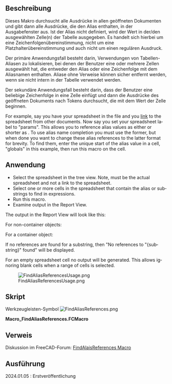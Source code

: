 <languages/>

{{Macro/de
|Name=Alias-Referenzen finden
|Icon=FindAliasReferences.png
|Description=Dieses Makro durchsucht alle Ausdrücke in allen geöffneten Dokumenten und gibt dann alle Ausdrücke, die den Alias enthalten, in der Berichtsansicht aus. Ist der Alias nicht definiert, wird der Wert in der/den ausgewählten Zelle(n) der Tabelle ausgegeben.
|Author=RoyW
|Download=[https://wiki.freecad.org/images/b/bd/FindAliasReferences.png?20240117201630 Werkzeugleisten-Symbol]
|Version=2024.04.09
|Date=2024-04-09
|FCVersion=0.22
}}

<span id="Description"></span>
==Beschreibung==

Dieses Makro durchsucht alle Ausdrücke in allen geöffneten Dokumenten und gibt dann alle Ausdrücke, die den Alias enthalten, in der Ausgabefenster aus. Ist der Alias nicht definiert, wird der Wert in der/den ausgewählten Zelle(n) der Tabelle ausgegeben.  Es handelt sich hierbei um eine Zeichenfolgenübereinstimmung, nicht um eine Platzhalterübereinstimmung und auch nicht um einen regulären Ausdruck.

Der primäre Anwendungsfall besteht darin, Verwendungen von Tabellen-Aliasen zu lokalisieren, bei denen der Benutzer eine oder mehrere Zellen ausgewählt hat, die entweder den Alias oder eine Zeichenfolge mit dem Aliasnamen enthalten.  Aliase ohne Verweise können sicher entfernt werden, wenn sie nicht intern in der Tabelle verwendet werden.

Der sekundäre Anwendungsfall besteht darin, dass der Benutzer eine beliebige Zeichenfolge in eine Zelle einfügt und dann die Ausdrücke des geöffneten Dokuments nach Tokens durchsucht, die mit dem Wert der Zelle beginnen.

<div lang="en" dir="ltr" class="mw-content-ltr">
For example, say you have your spreadsheet in the {{FileName|globals.FCStd}} file and you [[Std_LinkMake|link]] to the spreadsheet from other documents.  Now say you set your spreadsheet label to "params".  This allows you to reference alias values as either {{Incode|globals#<<params>>.aliasName}} or shorter as {{Incode|<<params>>.aliasName}}.  To use alias name completion you must use the former, but when done you want to change these alias references to the latter format for brevity.  To find them, enter the unique start of the alias value in a cell, "globals" in this example, then run this macro on the cell.
</div>

<span id="Usage"></span>
==Anwendung==

<div lang="en" dir="ltr" class="mw-content-ltr">
* Select the spreadsheet in the tree view.  Note, must be the actual spreadsheet and not a link to the spreadsheet.
* Select one or more cells in the spreadsheet that contain the alias or substrings to find in expressions.
* Run this macro.
* Examine output in the Report View.
</div>

<div lang="en" dir="ltr" class="mw-content-ltr">
The output in the Report View will look like this:
</div>

<div lang="en" dir="ltr" class="mw-content-ltr">
For non-container objects:
</div>

{{Code|lang=text|code=
document_name => object_label (object_name)
alias_name = expression
alias_name = expression
...
}}

<div lang="en" dir="ltr" class="mw-content-ltr">
For a container object:
</div>

{{Code|lang=text|code=
document_name => container_label (container_name) => object_label (object_name)
alias_name = expression
...
}}

<div lang="en" dir="ltr" class="mw-content-ltr">
If no references are found for a substring, then "No references to "{substring}" found" will be displayed.
</div>

<div lang="en" dir="ltr" class="mw-content-ltr">
For an empty spreadsheet cell no output will be generated.  This allows ignoring blank cells when a range of cells is selected.
</div>

[[Image:FindAliasReferencesUsage.png]]

{{Caption|Bildschirmaufnahme Alias-Referenzen finden}}

<span id="Script"></span>
==Skript==

Werkzeugleisten-Symbol [[Image:FindAliasReferences.png]]

'''Macro_FindAliasReferences.FCMacro'''

{{MacroCode|code=
from typing import Generator

import FreeCAD
import re
from PySide import QtGui


"""
This macro will scan all the expressions in all the open documents then output, to the Report View, all 
expressions that contain the alias or if the alias is not defined then the value in the spreadsheet 
selected cell(s).  This is a string match, not a wildcard match and not a regular expression.

The primary use case is to locate usages of spreadsheet aliases where the user has one or more cells selected
that contain either the alias or a string containing the alias name.  Aliases without any references may 
safely be removed if they are not used internally in the spreadsheet.

The secondary use case is for the user to put an arbitrary string in a cell then search the open document's
expressions for tokens that start with the cell's value.

For example, say you have your spreadsheet in the globals.FCStd file and you link to the spreadsheet from
other documents.  Now say you set your spreadsheet label to "params".  This allows you to reference alias
values as either "globals#<<params>>.aliasName" or shorter as "<<params>>.aliasName".  To use alias name
completion you must use the former, but when done you want to change these alias references to the latter
format for brevity.  To find them, enter the unique start of the alias value in a cell, "globals" in this
example, then run this macro on the cell.

This macro reuses the spreadsheet handling code from EasyAlias macro by TheMarkster and rosta:
ref: "https://wiki.freecad.org/Macro_EasyAlias"

Usage:

* Select the spreadsheet in the tree view.  Note, must be the actual spreadsheet and not a link to the spreadsheet.
* Select one or more cells in the spreadsheet that contain the alias or substrings to find in expressions.
* Run this macro.
* Examine output in the Report View.

The output in the Report View will look like this:

For non-container objects:

  document_name => object_label (object_name)
  alias_name = expression
  alias_name = expression
  ...

For a container object:

  document_name => container_label (container_name) => object_label (object_name)
  alias_name = expression
  ...

If no references are found for a substring, then "No references to "{substring}" found" will be displayed.

For an empty spreadsheet cell no output will be generated.  This allows ignoring blank cells when a range 
of cells is selected.

Tested on: 

OS: Ubuntu 23.10 (KDE/plasmawayland)
Word size of FreeCAD: 64-bit
Version: 0.22.0dev.35485 (Git) AppImage
Build type: Release
Branch: main
Hash: a662fbb2ff267fb8dd56fcc3d1ec55a5968b7f5a
Python 3.10.13, Qt 5.15.8, Coin 4.0.2, Vtk 9.2.6, OCC 7.6.3
Locale: English/United States (en_US)
Installed mods: 
  * CurvedShapes 1.0.4
  * Assembly4 0.12.5
  * A2plus 0.4.60h
  * fasteners 0.4.58
  * lattice2 1.0.0
  * Curves 0.6.12


__title__ = "FindAliasReferences"
__author__ = "RoyW"
__date__ = "2024.04.09" #year.month.date
__version__ = __date__
__comment__ = "Find references to spreadsheet aliases in open documents"
__url__ = "https://wiki.freecad.org/Macro_FindAliasReferences"
__Wiki__ = "https://wiki.freecad.org/Macro_FindAliasReferences"
__License__ = "MIT"

"""

CELL_ADDR_RE = re.compile(r"([A-Za-z]+)([1-9]\d*)")
CUSTOM_ALIAS_RE = re.compile(r".*\((.*)\)")
MAGIC_NUMBER = 64
REPLACEMENTS = {
    " ": "_",
    ".": "_",
    "ä": "ae",
    "ö": "oe",
    "ü": "ue",
    "Ä": "Ae",
    "Ö": "Oe",
    "Ü": "Ue",
    "ß": "ss",
    "'": ""
}


def get_spreadsheets():
    """
    Returns a set of selected spreadsheets in the active document or None if none is selected.
    :returns: a set of selected spreadsheets in the active document or None if none is selected
    :rtype: set
    """

    spreadsheets = set()
    for selectedObject in Gui.Selection.getSelection():
        if selectedObject.TypeId == 'Spreadsheet::Sheet':
            spreadsheets.add(selectedObject)
        elif selectedObject.TypeId == "App::Link":
            linkedObject = selectedObject.LinkedObject
            if linkedObject.TypeId == 'Spreadsheet::Sheet':
                spreadsheets.add(linkedObject)
    return spreadsheets


# The original implementation of a1_to_rowcol and rowcol_to_a1 can be found here:
# https://github.com/burnash/gspread/blob/master/gspread/utils.py


def a1_to_rowcol(label: str):
    """Translates a cell's address in A1 notation to a tuple of integers.
    :param str label: A cell label in A1 notation, e.g. 'B1'. Letter case is ignored.
    :returns: a tuple containing `row` and `column` numbers. Both indexed from 1 (one).
    :rtype: tuple
    Example:
    >>> a1_to_rowcol('A1')
    (1, 1)
    """

    match = CELL_ADDR_RE.match(label)

    row = int(match.group(2))

    column_label = match.group(1).upper()
    column = 0
    for i, c in enumerate(reversed(column_label)):
        column += (ord(c) - MAGIC_NUMBER) * (26 ** i)

    return row, column


def rowcol_to_a1(row: int, column: int):
    """Translates a row and column cell address to A1 notation.
    :param row: The row of the cell to be converted. Rows start at index 1.
    :type row: int, str
    :param column: The column of the cell to be converted. Columns start at index 1.
    :type row: int, str
    :returns: a string containing the cell's coordinates in A1 notation.
    Example:
    >>> rowcol_to_a1(1, 1)
    A1
    """

    row = int(row)

    column = int(column)
    dividend = column
    column_label = ""
    while dividend:
        (dividend, mod) = divmod(dividend, 26)
        if mod == 0:
            mod = 26
            dividend -= 1
        column_label = chr(mod + MAGIC_NUMBER) + column_label

    label = "{}{}".format(column_label, row)

    return label


def text_to_alias(text: str) -> str:
    # support for custom aliases between parentheses
    match = CUSTOM_ALIAS_RE.match(text)
    if match:
        return match.group(1)

    for character in REPLACEMENTS:
        text = text.replace(character, REPLACEMENTS.get(character))
    return text


def _object_description(label: str, name: str) -> str:
    """
    Helper function to format label+name.

    if only label is not None, then return f"{label}"
    if only name is not None, then return f"{name}"
    if both are not None and equal, then return f"{label}"
    if both are not None and not equal, then return f"{label} ({name})"
    if both are None, then return "" (should not happen)

    :param label: object label string.
    :param name: object name string.
    :return: formatted string with label and name.
    """
    if label:
        if name:
            if label != name:
                return f"{label} ({name})"
        return label
    return ""


def _location_string(doc, obj) -> str:
    """
    The location of the object containing expressions may be either just the document for containerless objects
    or the object's container combined with the object itself.

    Containerless output will be:
    "Document.Name"

    Objects inside of containers with the same object label and name will be:
    "Document.Name => Object.Label"

    Objects inside of containers with different object label and name will be:
    "Document.Name => Object.Label (Object.Name)"

    :param doc: document instance.
    :param obj: object instance.
    :return: location string.
    """
    location = f"{doc.Name}"
    try:
        parent = obj.getParent()  # note FreeCAD-RealThunder has removed getParent()
        if parent:
            # location typically contains "DocName => MyContainer (Body001)"
            location = f"{doc.Name} => {_object_description(parent.Label, parent.Name)}"
    except:
        pass
    return location or ""


def _contains_alias(spreadsheet, substring: str, expression: str) -> bool:
    """
    Checks if the expression contains a reference to the spreadsheet's substring.

    The contains rules are:
      if any token of the expression matches:
        *<<{spreadsheet.Label}>>.{substring}
      or
        *<<{spreadsheet.Name}>>.{substring}
      or
        *{spreadsheet.Label}.{substring}
      or
        *{spreadsheet.Name}.{substring}
      or
        {substring}*

    FreeCAD formats alias references with "<<{spreadsheet.Label or spreadsheet.Name}.{alias_name}".
    For object parameters it uses "<<{object.Label or object.Name}>>.{parameter_name}".
    Fully qualified alias references use:
      "{spreadsheet_document.Name}#<<{spreadsheet.Label or spreadsheet.Name}.{alias_name}"
    The last content rule is to allow you to put the {spreadsheet_document.Name} in a cell and search for all
    fully qualified references.

    :param spreadsheet: The selected spreadsheet instance.
    :param substring: The substring (i.e. the alias name) to look for in the expression.
    :param expression:  The expression string to check if it contains the substring.
    :return: True if the expression contains the substring, False otherwise.
    """
    tokens = expression.split()
    pattern1 = f"<<{spreadsheet.Label or spreadsheet.Name}>>.{substring}"
    pattern2 = f"{spreadsheet.Label or spreadsheet.Name}.{substring}"
    for token in tokens:
        if token.endswith(pattern1):
            return True
        if token.endswith(pattern2):
            return True
        if token.startswith(substring):
            return True
    return False


def _finder(substring: str, spreadsheet) -> Generator[str, None, None]:
    """
    Helper that performs the search and returns a list of formatted output lines.

    :param substring: the substring to match in all expressions.
    :yields: the formatted output as a single line string.
    """

    # for each open document
    for doc in App.listDocuments().values():
        # iterate over non-null objects in the current document
        for obj in [o for o in doc.Objects if o]:
            try:
                location = _location_string(doc, obj)
                header = True
                # find the expressions that contain the substring
                for ee in [x for x in obj.ExpressionEngine if _contains_alias(spreadsheet, substring, x[1])]:
                    # just emit the header once for each document object that has expressions that contain
                    # the substring
                    if header:
                        yield ''
                        # typically yields "DocName => MyContainer (Body001) => MySketch (Sketch003)"
                        yield f"{location} => {_object_description(obj.Label, obj.Name)}"
                        header = False
                    # ee typically contains ["Constraints[N]", expression_string]
                    # so typically yields "Constraints[N] = expression_string"
                    yield f"{ee[0]} = {ee[1]}"
            except AttributeError as ex:
                # shouldn't happen...
                print(ex)


def find_alias_references(substring: str, spreadsheet) -> str:
    """
    Search expressions in all the open documents for the given substring.

    :param substring: the substring to match in all expressions.
    :param spreadsheet: the spreadsheet instance.
    :return: formatted multi-line string containing the found references.
    """
    return '\n'.join(_finder(substring, spreadsheet))


def main() -> None:
    """
    For each of the selected cells in the spreadsheet, find and print to the report view all the expressions
    that contain the alias, or if not defined, then the value in the selected cell.

    Note that the spreadsheet must be selected in the tree view.
    :return: None
    """
    spreadsheets = get_spreadsheets()
    if not spreadsheets:
        QtGui.QMessageBox.critical(None, "Error",
                                   "No spreadsheet selected.\nPlease select a spreadsheet in the tree view.")
        return
    for spreadsheet in spreadsheets:
        for selectedCell in spreadsheet.ViewObject.getView().selectedCells():
            # set substring to the cell's alias if present
            # If not then set substring to the cell's value
            substring = spreadsheet.getAlias(selectedCell)
            if not substring:
                contents = spreadsheet.getContents(selectedCell)
                if contents:
                    substring = text_to_alias(contents)
            # ignore blank cells
            if substring:
                # contents typically look like "'String\n" so strip off the leading ' and trailing newline
                substring = substring.lstrip("'").rstrip("\n\r")
                # print the report for the spreadsheet cell to the report view
                report_string = find_alias_references(substring, spreadsheet)
                print(report_string or f"No references to \"{substring}\" found")


main()
}}

<span id="Link"></span>
==Verweis==

Diskussion im FreeCAD-Forum: [https://forum.freecad.org/viewtopic.php?t=84197 FindAlaisReferences Macro]

<span id="Version"></span>
==Ausführung==

2024.01.05 : Erstveröffentlichung